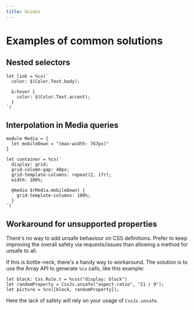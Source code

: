 ```yaml
---
title: Guides
---
```


# Examples of common solutions

## Nested selectors

```rescript
let link = %cx(`
  color: $(Color.Text.body);

  &:hover {
    color: $(Color.Text.accent);
  }
`)
```

## Interpolation in Media queries

```rescript
module Media = {
  let mobileDown = "(max-width: 767px)"
}

let container = %cx(`
  display: grid;
  grid-column-gap: 48px;
  grid-template-columns: repeat(2, 1fr);
  width: 100%;

  @media $(Media.mobileDown) {
    grid-template-columns: 100%;
  }
`)
```

## Workaround for unsupported properties

There's no way to add unsafe behaviour on CSS definitions. Prefer to keep improving the overall safety via requests/issues than allowing a method for unsafe to all.

If this is bottle-neck, there's a handy way to workaround. The solution is to use the Array API to generate `%cx` calls, like this example:

```rescript
let block: Css.Rule.t = %css("display: block")
let randomProperty = CssJs.unsafe("aspect-ratio", "21 / 9");
let picture = %cx([block, randomProperty]);
```

Here the lack of safety will rely on your usage of `CssJs.unsafe`.
